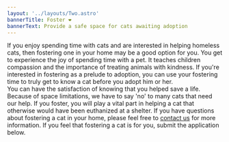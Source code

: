 ```yaml
---
layout: '../layouts/Two.astro'
bannerTitle: Foster ❤️
bannerText: Provide a safe space for cats awaiting adoption
---
```


<SpotlightContainer>
    <Spotlight
        imageSrc="/images/foster_pic01.jpg"
        header="Fostering a cat"
    >
        If you enjoy spending time with cats and are interested in helping homeless cats, then fostering one in your home may be a good option for you. You get to experience the joy of spending time with a pet. It teaches children compassion and the importance of treating animals with kindness.
    </Spotlight>
    <Spotlight
        imageSrc="/images/foster_pic02.jpg"
        header="Why foster?"
    >
        If you're interested in fostering as a prelude to adoption, you can use your fostering time to truly get to know a cat before you adopt him or her.<br/> You can have the satisfaction of knowing that you helped save a life.  Because of space limitations, we have to say 'no' to many cats that need our help. If you foster, you will play a vital part in helping a cat that otherwise would have been euthanized at a shelter.
    </Spotlight>
    <Spotlight
        imageSrc="/images/foster_pic03.jpg"
        header="Application"
    >
        If you have questions about fostering a cat in your home, please feel free to <a href='/index.html#main'>contact us</a> for more information. If you feel that fostering a cat is for you, submit the application below.
    </Spotlight>
    <FosterForm />
</SpotlightContainer>
